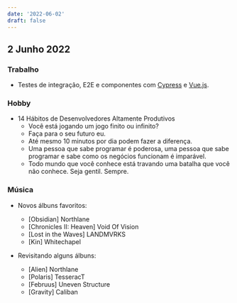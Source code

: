 ```yaml
---
date: '2022-06-02'
draft: false
---
```


## 2 Junho 2022

### Trabalho

- Testes de integração, E2E e componentes com [Cypress](https://www.cypress.io/) e [Vue.js](https://vuejs.org/).

### Hobby

- 14 Hábitos de Desenvolvedores Altamente Produtivos
  - Você está jogando um jogo finito ou infinito?
  - Faça para o seu futuro eu.
  - Até mesmo 10 minutos por dia podem fazer a diferença.
  - Uma pessoa que sabe programar é poderosa, uma pessoa que sabe programar e sabe como os negócios funcionam é imparável.
  - Todo mundo que você conhece está travando uma batalha que você não conhece. Seja gentil. Sempre.

### Música

- Novos álbuns favoritos:
  - [Obsidian] Northlane
  - [Chronicles II: Heaven] Void Of Vision
  - [Lost in the Waves] LANDMVRKS
  - [Kin] Whitechapel

- Revisitando alguns álbuns:
  - [Alien] Northlane
  - [Polaris] TesseracT
  - [Februus] Uneven Structure
  - [Gravity] Caliban
